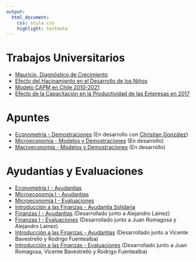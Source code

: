 ```yaml
---
output: 
  html_document:
    css: style.css
    highlight: textmate
---
```


# Trabajos Universitarios

- [Mauricio, Diagnóstico de Crecimiento](archivos/Mauricio_Diagnostico_de_Crecimiento.pdf)
- [Efecto del Hacinamiento en el Desarrollo de los Niños](archivos/Hacinamiento.pdf)
- [Modelo CAPM en Chile 2010-2021](archivos/Capm.pdf)
- [Efecto de la Capacitación en la Productividad de las Empresas en 2017](archivos/Capacitaciones.pdf)

# Apuntes 

- [Econometría - Demostraciones](archivos/Demostraciones_Econometria.pdf) (En desarrollo con [Christian González](https://chrgonziba.github.io/))
- [Microeconomía - Modelos y Demostraciones](archivos/Microeconomía_modelos_demostraciones.pdf) (En desarrollo)
- [Macroeconomía - Modelos y Demostraciones](archivos/Macroeconomía_modelos_demostraciones.pdf) (En desarrollo)

# Ayudantías y Evaluaciones

- [Econometría I - Ayudantías](archivos/Ayudantias_econometria_I.pdf)
- [Microeconomía I - Ayudantías](archivos/Ayudantias_microeconomia_I.pdf)
- [Microeconomía I - Evaluaciones](archivos/Evaluaciones_microeconomia_I.pdf)
- [Introducción a las Finanzas - Ayudantía Solidaria](archivos/Ayudantia_Solidaria_Intro_a_Finanzas.pdf)
- [Finanzas I - Ayudantías](archivos/Pautas_Ayudantias_Finanzas I.pdf) (Desarrollado junto a Alejandro Lainez)
- [Finanzas I - Evaluaciones](archivos/Pautas_Evaluaciones_Finanzas_I.pdf) (Desarrollado junto a Juan Romagosa y Alejandro Lainez)
- [Introducción a las Finanzas - Ayudantías](archivos/Pautas_Ayudantias_Intro_a_Finanzas.pdf) (Desarrollado junto a Vicente Bavestrello y Rodrigo Fuentealba)
- [Introducción a las Finanzas - Evaluaciones](archivos/Pautas_Evaluaciones_Intro_a_Finanzas.pdf) (Desarrollado junto a Juan Romagosa, Vicente Bavestrello y Rodrigo Fuentealba)

